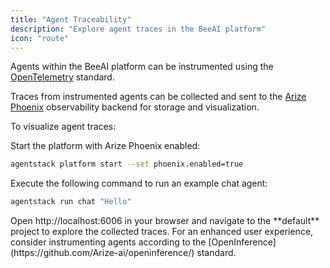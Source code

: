 ```yaml
---
title: "Agent Traceability"
description: "Explore agent traces in the BeeAI platform"
icon: "route"
---
```


Agents within the BeeAI platform can be instrumented using the [OpenTelemetry](https://opentelemetry.io/) standard.

Traces from instrumented agents can be collected and sent to the [Arize Phoenix](https://phoenix.arize.com/) observability backend for storage and visualization.

To visualize agent traces:

<Steps>
   <Step title="Enable Arize Phoenix">

Start the platform with Arize Phoenix enabled:

```sh
agentstack platform start --set phoenix.enabled=true
```

   </Step>
   <Step title="Run an instrumented agent">

Execute the following command to run an example chat agent:

```sh
agentstack run chat "Hello"
```

   </Step>
   <Step title="View traces in Phoenix GUI">
      Open http://localhost:6006 in your browser and navigate to the **default** project to explore the collected traces.
   </Step>
</Steps>

<Tip>
  For an enhanced user experience, consider instrumenting agents according to
  the [OpenInference](https://github.com/Arize-ai/openinference/) standard.
</Tip>
